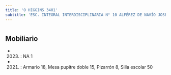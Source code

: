 ```yaml
---
title: 'O HIGGINS 3401'
subtitle: 'ESC. INTEGRAL INTERDISCIPLINARIA N° 10 ALFÉREZ DE NAVÍO JOSÉ MARÍA SOBRAL'
---
```


#


## Mobiliario

*  (2023) : NA 1 

*  (2021) : Armario 18, Mesa pupitre doble 15, Pizarrón 8, Silla escolar 50 



